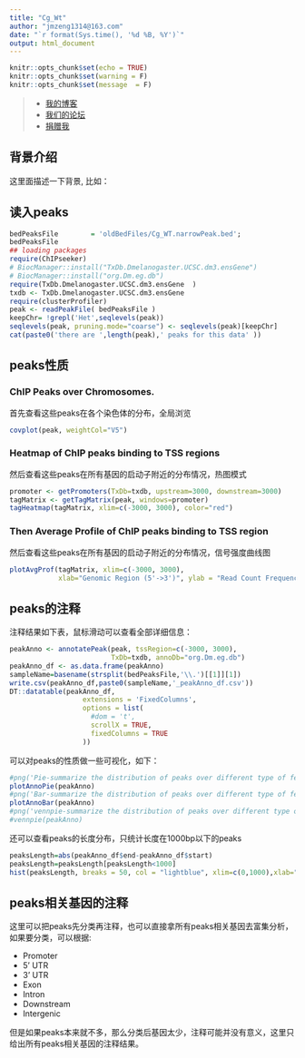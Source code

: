 ```yaml
---
title: "Cg_Wt"
author: "jmzeng1314@163.com"
date: "`r format(Sys.time(), '%d %B, %Y')`"
output: html_document
---
```

 
```r
knitr::opts_chunk$set(echo = TRUE)
knitr::opts_chunk$set(warning = F)
knitr::opts_chunk$set(message  = F) 
```

> * [我的博客](http://www.bio-info-trainee.com/)
 * [我们的论坛](http://www.biotrainee.com/forum.php)
 * [捐赠我](http://www.bio-info-trainee.com/donate)

## 背景介绍

这里面描述一下背景, 比如：

## 读入peaks
 
 
```r
bedPeaksFile 		= 'oldBedFiles/Cg_WT.narrowPeak.bed'; 
bedPeaksFile
## loading packages
require(ChIPseeker)
# BiocManager::install("TxDb.Dmelanogaster.UCSC.dm3.ensGene")
# BiocManager::install("org.Dm.eg.db")
require(TxDb.Dmelanogaster.UCSC.dm3.ensGene  )
txdb <- TxDb.Dmelanogaster.UCSC.dm3.ensGene
require(clusterProfiler) 
peak <- readPeakFile( bedPeaksFile )  
keepChr= !grepl('Het',seqlevels(peak)) 
seqlevels(peak, pruning.mode="coarse") <- seqlevels(peak)[keepChr]
cat(paste0('there are ',length(peak),' peaks for this data' ))
```
 
## peaks性质

### ChIP Peaks over Chromosomes.
首先查看这些peaks在各个染色体的分布，全局浏览
```r
covplot(peak, weightCol="V5") 
```

### Heatmap of ChIP peaks binding to TSS regions
然后查看这些peaks在所有基因的启动子附近的分布情况，热图模式
```r
promoter <- getPromoters(TxDb=txdb, upstream=3000, downstream=3000)
tagMatrix <- getTagMatrix(peak, windows=promoter) 
tagHeatmap(tagMatrix, xlim=c(-3000, 3000), color="red")
```

### Then Average Profile of ChIP peaks binding to TSS region
然后查看这些peaks在所有基因的启动子附近的分布情况，信号强度曲线图
```r
plotAvgProf(tagMatrix, xlim=c(-3000, 3000), 
            xlab="Genomic Region (5'->3')", ylab = "Read Count Frequency")
```

## peaks的注释
注释结果如下表，鼠标滑动可以查看全部详细信息：
```r
peakAnno <- annotatePeak(peak, tssRegion=c(-3000, 3000), 
                         TxDb=txdb, annoDb="org.Dm.eg.db") 
peakAnno_df <- as.data.frame(peakAnno)
sampleName=basename(strsplit(bedPeaksFile,'\\.')[[1]][1])
write.csv(peakAnno_df,paste0(sampleName,'_peakAnno_df.csv'))
DT::datatable(peakAnno_df,
                  extensions = 'FixedColumns',
                  options = list(
                    #dom = 't',
                    scrollX = TRUE,
                    fixedColumns = TRUE
                  ))
```

可以对peaks的性质做一些可视化，如下：

```r
#png('Pie-summarize the distribution of peaks over different type of features.png')
plotAnnoPie(peakAnno)
#png('Bar-summarize the distribution of peaks over different type of features.png')
plotAnnoBar(peakAnno)
#png('vennpie-summarize the distribution of peaks over different type of features.png')
#vennpie(peakAnno)
```

还可以查看peaks的长度分布，只统计长度在1000bp以下的peaks

```r
peaksLength=abs(peakAnno_df$end-peakAnno_df$start)
peaksLength=peaksLength[peaksLength<1000]  
hist(peaksLength, breaks = 50, col = "lightblue", xlim=c(0,1000),xlab="peak length", main="Histogram of peak length") 
```

## peaks相关基因的注释

这里可以把peaks先分类再注释，也可以直接拿所有peaks相关基因去富集分析，如果要分类，可以根据:

- Promoter
- 5’ UTR
- 3’ UTR
- Exon
- Intron
- Downstream
- Intergenic

但是如果peaks本来就不多，那么分类后基因太少，注释可能并没有意义，这里只给出所有peaks相关基因的注释结果。


 